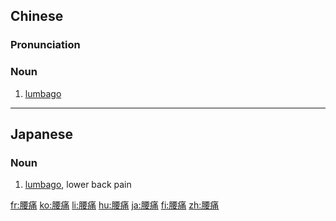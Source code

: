 ==Chinese==
{{zh-forms}}

===Pronunciation===
{{zh-pron
|m=yāotòng
|c=jiu1 tung3
|mn=io-thiàⁿ
|cat=n
}}

===Noun===
{{zh-noun}}

# {{lb|zh|pathology}} [[lumbago]]

{{zh-cat|Pathology}}

----

==Japanese==
{{ja-kanjitab|よう|つう|yomi=on}}

===Noun===
{{ja-noun|ようつう}}

# [[lumbago]], lower back pain

[[fr:腰痛]]
[[ko:腰痛]]
[[li:腰痛]]
[[hu:腰痛]]
[[ja:腰痛]]
[[fi:腰痛]]
[[zh:腰痛]]